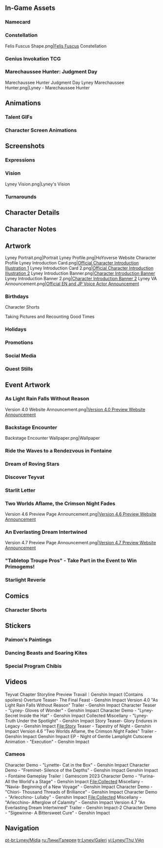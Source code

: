 {{CharacterTabs}}
{{TOC Limit}}

==In-Game Assets==
{{Assets}}

===Namecard===
{{Assets/Namecard|Pretense|Lyney}}

===Constellation===
<gallery>Felis Fuscus Shape.png|[[Felis Fuscus]] Constellation</gallery>

===Genius Invokation TCG===
{{Main|Genius Invokation TCG}}
{{Genius Invokation TCG Cards by Featured Gallery}}

===Marechaussee Hunter: Judgment Day===
<gallery>
Marechaussee Hunter Judgment Day Lyney Marechaussee Hunter.png|Lyney - Marechaussee Hunter
</gallery>

==Animations==
===Talent GIFs===
{{Talent Previews by Character|Lyney}}

===Character Screen Animations===
{{Preview/CharacterAnimations}}

==Screenshots==
===Expressions===
{{Character Expression|Lyney|Default|Happy|Confident}}

===Vision===
<gallery>
Lyney Vision.png|Lyney's Vision
</gallery>

===Turnarounds===
{{Turnarounds}}

==Character Details==
{{Files by Character Gallery|Character Details|character=Lyney}}

==Character Notes==
{{Files by Character Gallery|Character Notes|character=Lyney}}

==Artwork==
<gallery>
Lyney Portrait.png|Portrait
Lyney Profile.png|HoYoverse Website Character Profile
Lyney Introduction Card.png|[https://twitter.com/GenshinImpact/status/1675806594662014976 Official Character Introduction Illustration 1]
Lyney Introduction Card 2.png|[https://twitter.com/GenshinImpact/status/1697549974563959006 Official Character Introduction Illustration 2]
Lyney Introduction Banner.png|[https://www.hoyolab.com/article/19778623 Character Introduction Banner]<!--2023-07-03-->
Lyney Introduction Banner 2.png|[https://www.hoyolab.com/article/21324827 Character Introduction Banner 2]<!--2023-09-01-->
Lyney VA Announcement.png|[https://twitter.com/GenshinImpact/status/1689516934541312000 Official EN and JP Voice Actor Announcement]
</gallery>

===Birthdays===
{{Files by Character Gallery|Lyney Birthday Artwork|character = Lyney|not1=Character Shorts|not2=Taking Pictures and Recounting Good Times Images}}

;Character Shorts
{{Files by Character Gallery|Lyney Birthday Artwork|character = Lyney|not1=Character Birthday Artwork|not2=Taking Pictures and Recounting Good Times Images}}

;Taking Pictures and Recounting Good Times
{{Main|Taking Pictures and Recounting Good Times/Lyney}}
{{Files by Character Gallery|Lyney Birthday Artwork|character = Lyney|not1=Character Shorts|not2=Character Birthday Artwork}}

===Holidays===
{{Files by Character Gallery|Holiday Artwork}}

===Promotions===
{{Files by Character Gallery|Promotional Artwork}}

===Social Media===
{{Files by Character Gallery|Social Media Celebration}}

===Quest Stills===
{{Files by Character Gallery|Quest Stills}}
<!--
===Miscellaneous===
{{Files by Character Gallery|Miscellaneous Artwork}}
-->
==Event Artwork==
===As Light Rain Falls Without Reason===
{{Main|As Light Rain Falls Without Reason}}
<gallery>
Version 4.0 Website Announcement.png|[https://hoyo.link/1Ko9CBAL Version 4.0 Preview Website Announcement]
</gallery>

===Backstage Encounter===
{{Main|Backstage Encounter}}
<gallery>
Backstage Encounter Wallpaper.png|Wallpaper
</gallery>

===Ride the Waves to a Rendezvous in Fontaine===
{{Main|Endless Adventure in Teyvat/2023-08-28}}
{{Files by Character Gallery|Ride the Waves to a Rendezvous in Fontaine}}

===Dream of Roving Stars===
{{Main|Dream of Roving Stars}}
{{Files by Character Gallery|Dream of Roving Stars Images}}

===Discover Teyvat===
{{Main|Discover Teyvat}}
{{Files by Character Gallery|Discover Teyvat Images}}

===Starlit Letter===
{{Main|Starlit Letter}}
{{Files by Character Gallery|Starlit Letter Images}}

===Two Worlds Aflame, the Crimson Night Fades===
{{Main|Version/4.6|l1=Two Worlds Aflame, the Crimson Night Fades}}
<gallery>
Version 4.6 Preview Page Announcement.png|[https://twitter.com/GenshinImpact/status/1778996541535015324 Version 4.6 Preview Website Announcement]
</gallery>

===An Everlasting Dream Intertwined===
{{Main|Version/4.7|l1=An Everlasting Dream Intertwined}}
<gallery>
Version 4.7 Preview Page Announcement.png|[https://twitter.com/GenshinImpact/status/1794218092429455505 Version 4.7 Preview Website Announcement]
</gallery>

==="Tabletop Troupe Pros" - Take Part in the Event to Win Primogems!===
{{Main|"Tabletop Troupe Pros" - Take Part in the Event to Win Primogems!}}
{{Files by Character Gallery|"Tabletop Troupe Pros" - Take Part in the Event to Win Primogems! Images}}

===Starlight Reverie===
{{Main|Starlight Reverie}}
{{Files by Character Gallery|Starlight Reverie Images}}

==Comics==
<!--
===Genshin Impact Preview Manga===
<gallery>

</gallery>

===4-Panel Comics===
<gallery>

</gallery>
-->
===Character Shorts===
{{Files by Character Gallery|Character Shorts|character = Lyney|not1=Lyney Birthday Artwork}}

==Stickers==
===Paimon's Paintings===
{{Paimon's Paintings Images|Lyney|nochar=1|nopplink=1}}

===Dancing Beasts and Soaring Kites===
{{Files by Character Gallery|Dancing Beasts and Soaring Kites Emojis}}

===Special Program Chibis===
{{Files by Character Gallery|Special Program Chibis}}

==Videos==
<!-- Keep videos in chronological order. -->
<gallery>
Teyvat Chapter Storyline Preview Travail｜Genshin Impact (Contains spoilers)
Overture Teaser- The Final Feast - Genshin Impact
Version 4.0 "As Light Rain Falls Without Reason" Trailer - Genshin Impact
Character Teaser - "Lyney- Gloves of Wonder" - Genshin Impact
Character Demo - "Lyney- Secret Inside the Hat" - Genshin Impact
Collected Miscellany - "Lyney- Truth Under the Spotlight" - Genshin Impact
Story Teaser- Glory Endures in Legacy - Genshin Impact
File:Story Teaser - Tapestry of Night - Genshin Impact
Version 4.6 "Two Worlds Aflame, the Crimson Night Fades" Trailer - Genshin Impact
Genshin Impact EP - Night of Gentle Lamplight
Cutscene Animation - "Execution" - Genshin Impact
</gallery>

===Cameos===
<gallery>
Character Demo - "Lynette- Cat in the Box" - Genshin Impact
Character Demo - "Freminet- Silence of the Depths" - Genshin Impact
Genshin Impact - Fontaine Gameplay Trailer｜Gamescom 2023
Character Demo - "Furina- All the World's a Stage" - Genshin Impact
File:Collected Miscellany - "Navia- Beginning of a New Voyage" - Genshin Impact
Character Demo - "Chiori- Thousand Threads of Brilliance" - Genshin Impact
Character Demo - "Arlecchino- Lullaby" - Genshin Impact
File:Collected Miscellany - "Arlecchino- Afterglow of Calamity" - Genshin Impact
Version 4.7 "An Everlasting Dream Intertwined" Trailer - Genshin Impact-2
Character Demo - "Sigewinne- A Bittersweet Cure" - Genshin Impact
</gallery>
<!--
==References==
{{Reflist}}
-->

==Navigation==
{{Character Navbox|Gallery}}

[[pt-br:Lyney/Mídia]]
[[ru:Лини/Галерея]]
[[tr:Lyney/Galeri]]
[[vi:Lyney/Thư Viện]]